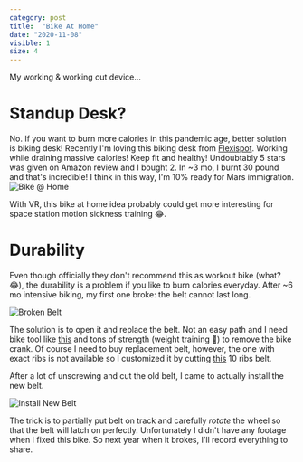 ```yaml
---
category: post
title:  "Bike At Home"
date: "2020-11-08"
visible: 1
size: 4
---
```


My working & working out device...

<!-- try to keep no politics ok? -->
<!-- # Congrats to Winner 🎉🎉🎉 -->
<!-- Today finally United States has decided its next 4 year's path. Hope this path will be better for pandemic control, science, understanding and peace of world. People all over the world need get together to fight the COVID-19 and climate crisis for next generation. At the moment when I heard `united`, I was somewhat touched. I know rocky way ahead, but let's hope and aim the best 🙏. 2020 will soon be the past. -->

# Standup Desk?
No. If you want to burn more calories in this pandemic age, better solution is biking desk! Recently I'm loving this biking desk from [Flexispot](https://www.amazon.com/gp/product/B0762FFNQ4). Working while draining massive calories! Keep fit and healthy! Undoubtably 5 stars was given on Amazon review and I bought 2. In ~3 mo, I burnt 30 pound and that's incredible! I think in this way, I'm 10% ready for Mars immigration.
![Bike @ Home](../images/blog/2020/bike-wfh.png)

With VR, this bike at home idea probably could get more interesting for space station motion sickness training 😂.

# Durability 
Even though officially they don't recommend this as workout bike (what? 😂), the durability is a problem if you like to burn calories everyday. After ~6 mo intensive biking, my first one broke: the belt cannot last long. 

![Broken Belt](../images/blog/2020/bike-wfh-broken1.jpg)

The solution is to open it and replace the belt. Not an easy path and I need bike tool like [this](https://www.amazon.com/gp/product/B087FWSHG5) and tons of strength (weight training 🤔) to remove the bike crank. Of course I need to buy replacement belt, however, the one with exact ribs is not available so I customized it by cutting [this](https://www.amazon.com/gp/product/B00CJK78Z4) 10 ribs belt.

After a lot of unscrewing and cut the old belt, I came to actually install the new belt.

![Install New Belt](../images/blog/2020/bike-wfh-broken2.jpg)

The trick is to partially put belt on track and carefully *rotate* the wheel so that the belt will latch on perfectly. Unfortunately I didn't have any footage when I fixed this bike. So next year when it brokes, I'll record everything to share.

